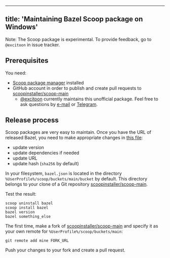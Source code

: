 
---
title: 'Maintaining Bazel Scoop package on Windows'
---



Note: The Scoop package is experimental. To provide feedback, go to
`@excitoon` in issue tracker.

## Prerequisites

You need:

*    [Scoop package manager](https://scoop.sh/) installed
*    GitHub account in order to publish and create pull requests to
     [scoopinstaller/scoop-main](https://github.com/scoopinstaller/scoop-main)
     * [@excitoon](https://github.com/excitoon) currently maintains this
       unofficial package. Feel free to ask questions by
       [e-mail](mailto:vladimir.chebotarev@gmail.com) or
       [Telegram](http://telegram.me/excitoon).

## Release process

Scoop packages are very easy to maintain. Once you have the URL of released
Bazel, you need to make appropriate changes in
[this file](https://github.com/scoopinstaller/scoop-main/blob/master/bucket/bazel.json):

- update version
- update dependencies if needed
- update URL
- update hash (`sha256` by default)

In your filesystem, `bazel.json` is located in the directory
`%UserProfile%/scoop/buckets/main/bucket` by default. This directory belongs to
your clone of a Git repository
[scoopinstaller/scoop-main](https://github.com/scoopinstaller/scoop-main).

Test the result:

```
scoop uninstall bazel
scoop install bazel
bazel version
bazel something_else
```

The first time, make a fork of
[scoopinstaller/scoop-main](https://github.com/scoopinstaller/scoop-main) and
specify it as your own remote for `%UserProfile%/scoop/buckets/main`:

```
git remote add mine FORK_URL
```

Push your changes to your fork and create a pull request.
